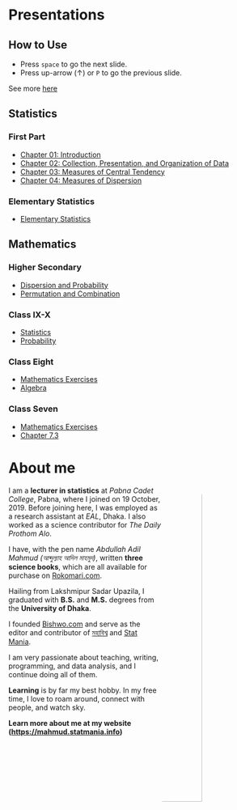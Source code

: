 # Presentations {- #pres}

## How to Use {- #how}

- Press `space` to go the next slide.
- Press up-arrow ($\uparrow$) or `P` to go the previous slide.

See more [here](https://defkey.com/reveal-js-shortcuts)

## Statistics {- #stat}

### First Part {-}

- [Chapter 01: Introduction](https://lecture.statmania.info/stat/ch1_xi_stat.html)
- [Chapter 02: Collection, Presentation, and Organization of Data](https://lecture.statmania.info/stat/ch2_xi_stat.html)
- [Chapter 03: Measures of Central Tendency](https://lecture.statmania.info/stat/ch3_xi_stat.html)
- [Chapter 04: Measures of Dispersion](https://lecture.statmania.info/stat/ch4_xi_stat_dispersion.html)

### Elementary Statistics {-}

- [Elementary Statistics](https://lecture.statmania.info/stat/stat_preliminaries.html)

## Mathematics {- #math}

### Higher Secondary {-}
 
- [Dispersion and Probability](https://lecture.statmania.info/math/xi_math_probability.html)
- [Permutation and Combination](https://lecture.statmania.info/math/xi_math_perm_comb.html)

### Class IX-X {-}

- [Statistics](https://lecture.statmania.info/math/x_stat.html)
- [Probability](https://lecture.statmania.info/math/x_prob.html)

### Class Eight {-}

- [Mathematics Exercises](https://lecture.statmania.info/math/viii_math_exercise.html)
- [Algebra](https://lecture.statmania.info/math/viii_math_algebra.html)

### Class Seven {-}

- [Mathematics Exercises](https://lecture.statmania.info/math/vii_math_exercise.html)
- [Chapter 7.3](https://lecture.statmania.info/math/vii_math_7.3.html)


# About me {-}

<img style="float: right; border-radius: 50%;" src="img/mahmud.jpg" width="40%">

I am a **lecturer in statistics** at *Pabna Cadet College*, Pabna, where I joined on 19 October, 2019. Before joining here, I was employed as a research assistant at *EAL*, Dhaka. I also worked as a science contributor for *The Daily Prothom Alo*. 

I have, with the pen name *Abdullah Adil Mahmud (আব্দুল্যাহ আদিল মাহমুদ)*, written **three science books**, which are all available for purchase on [Rokomari.com](https://www.rokomari.com/book/author/47631).

Hailing from Lakshmipur Sadar Upazila, I graduated with **B.S.** and **M.S.** degrees from the **University of Dhaka**.

I founded [Bishwo.com](https://www.bishwo.com) and serve as the editor and contributor of [মহাবিশ্ব](https://sky.bishwo.com) and [Stat Mania](https://www.statmania.info).

I am very passionate about teaching, writing, programming, and data analysis, and I continue doing all of them.

**Learning** is by far my best hobby. In my free time, I love to roam around, connect with people, and watch sky.

**Learn more about me at my website (<https://mahmud.statmania.info>)**